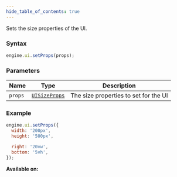 ```yaml
---
hide_table_of_contents: true
---
```



Sets the size properties of the UI.

### Syntax

```js
engine.ui.setProps(props);
```

### Parameters

| Name    | Type                                    | Description                           |
| ------- | --------------------------------------- | ------------------------------------- |
| `props` | [`UISizeProps`](/sdk/types/UISizeProps) | The size properties to set for the UI |

### Example

```js
engine.ui.setProps({
  width: '200px',
  height: '500px',

  right: '20vw',
  bottom: '5vh',
});
```

**Available on:** <ClientTag />
